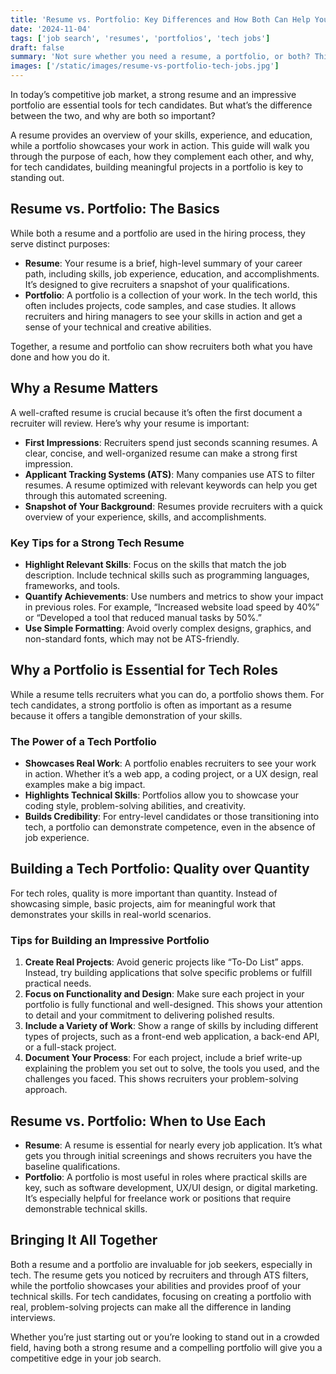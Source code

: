 ```yaml
---
title: 'Resume vs. Portfolio: Key Differences and How Both Can Help You Land a Tech Job in 2024'
date: '2024-11-04'
tags: ['job search', 'resumes', 'portfolios', 'tech jobs']
draft: false
summary: 'Not sure whether you need a resume, a portfolio, or both? This guide breaks down the purpose of each and how creating a solid portfolio with real projects can boost your tech job search.'
images: ['/static/images/resume-vs-portfolio-tech-jobs.jpg']
---
```


In today’s competitive job market, a strong resume and an impressive portfolio are essential tools for tech candidates. But what’s the difference between the two, and why are both so important?

A resume provides an overview of your skills, experience, and education, while a portfolio showcases your work in action. This guide will walk you through the purpose of each, how they complement each other, and why, for tech candidates, building meaningful projects in a portfolio is key to standing out.

## Resume vs. Portfolio: The Basics

While both a resume and a portfolio are used in the hiring process, they serve distinct purposes:

- **Resume**: Your resume is a brief, high-level summary of your career path, including skills, job experience, education, and accomplishments. It’s designed to give recruiters a snapshot of your qualifications.
- **Portfolio**: A portfolio is a collection of your work. In the tech world, this often includes projects, code samples, and case studies. It allows recruiters and hiring managers to see your skills in action and get a sense of your technical and creative abilities.

Together, a resume and portfolio can show recruiters both what you have done and how you do it.

## Why a Resume Matters

A well-crafted resume is crucial because it’s often the first document a recruiter will review. Here’s why your resume is important:

- **First Impressions**: Recruiters spend just seconds scanning resumes. A clear, concise, and well-organized resume can make a strong first impression.
- **Applicant Tracking Systems (ATS)**: Many companies use ATS to filter resumes. A resume optimized with relevant keywords can help you get through this automated screening.
- **Snapshot of Your Background**: Resumes provide recruiters with a quick overview of your experience, skills, and accomplishments.

### Key Tips for a Strong Tech Resume

- **Highlight Relevant Skills**: Focus on the skills that match the job description. Include technical skills such as programming languages, frameworks, and tools.
- **Quantify Achievements**: Use numbers and metrics to show your impact in previous roles. For example, “Increased website load speed by 40%” or “Developed a tool that reduced manual tasks by 50%.”
- **Use Simple Formatting**: Avoid overly complex designs, graphics, and non-standard fonts, which may not be ATS-friendly.

## Why a Portfolio is Essential for Tech Roles

While a resume tells recruiters what you can do, a portfolio shows them. For tech candidates, a strong portfolio is often as important as a resume because it offers a tangible demonstration of your skills.

### The Power of a Tech Portfolio

- **Showcases Real Work**: A portfolio enables recruiters to see your work in action. Whether it’s a web app, a coding project, or a UX design, real examples make a big impact.
- **Highlights Technical Skills**: Portfolios allow you to showcase your coding style, problem-solving abilities, and creativity.
- **Builds Credibility**: For entry-level candidates or those transitioning into tech, a portfolio can demonstrate competence, even in the absence of job experience.

## Building a Tech Portfolio: Quality over Quantity

For tech roles, quality is more important than quantity. Instead of showcasing simple, basic projects, aim for meaningful work that demonstrates your skills in real-world scenarios.

### Tips for Building an Impressive Portfolio

1. **Create Real Projects**: Avoid generic projects like “To-Do List” apps. Instead, try building applications that solve specific problems or fulfill practical needs.
2. **Focus on Functionality and Design**: Make sure each project in your portfolio is fully functional and well-designed. This shows your attention to detail and your commitment to delivering polished results.
3. **Include a Variety of Work**: Show a range of skills by including different types of projects, such as a front-end web application, a back-end API, or a full-stack project.
4. **Document Your Process**: For each project, include a brief write-up explaining the problem you set out to solve, the tools you used, and the challenges you faced. This shows recruiters your problem-solving approach.

## Resume vs. Portfolio: When to Use Each

- **Resume**: A resume is essential for nearly every job application. It’s what gets you through initial screenings and shows recruiters you have the baseline qualifications.
- **Portfolio**: A portfolio is most useful in roles where practical skills are key, such as software development, UX/UI design, or digital marketing. It’s especially helpful for freelance work or positions that require demonstrable technical skills.

## Bringing It All Together

Both a resume and a portfolio are invaluable for job seekers, especially in tech. The resume gets you noticed by recruiters and through ATS filters, while the portfolio showcases your abilities and provides proof of your technical skills. For tech candidates, focusing on creating a portfolio with real, problem-solving projects can make all the difference in landing interviews.

Whether you’re just starting out or you’re looking to stand out in a crowded field, having both a strong resume and a compelling portfolio will give you a competitive edge in your job search.
